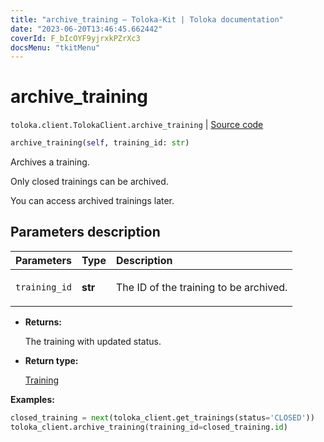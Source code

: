 ```yaml
---
title: "archive_training — Toloka-Kit | Toloka documentation"
date: "2023-06-20T13:46:45.662442"
coverId: F_bIcOYF9yjrxkPZrXc3
docsMenu: "tkitMenu"
---
```


# archive_training

`toloka.client.TolokaClient.archive_training` | [Source code](https://github.com/Toloka/toloka-kit/blob/v1.2.0/src/client/__init__.py#L1802)

```python
archive_training(self, training_id: str)
```

Archives a training.

Only closed trainings can be archived.

You can access archived trainings later.

## Parameters description

| Parameters | Type | Description |
| :----------| :----| :-----------|
`training_id`|**str**|<p>The ID of the training to be archived.</p>

* **Returns:**

  The training with updated status.

* **Return type:**

  [Training](/docs/toloka-kit/reference/toloka.client.training.Training)

**Examples:**

```python
closed_training = next(toloka_client.get_trainings(status='CLOSED'))
toloka_client.archive_training(training_id=closed_training.id)
```